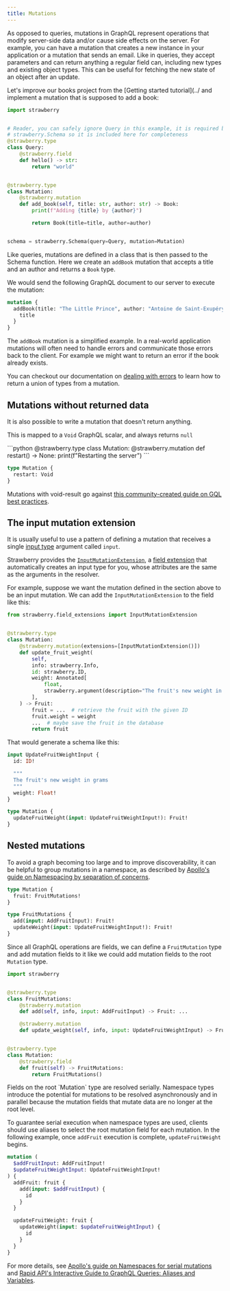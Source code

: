 ```yaml
---
title: Mutations
---
```




As opposed to queries, mutations in GraphQL represent operations that modify
server-side data and/or cause side effects on the server. For example, you can
have a mutation that creates a new instance in your application or a mutation
that sends an email. Like in queries, they accept parameters and can return
anything a regular field can, including new types and existing object types.
This can be useful for fetching the new state of an object after an update.

Let's improve our books project from the [Getting started tutorial](../
and implement a mutation that is supposed to add a book:

```python
import strawberry


# Reader, you can safely ignore Query in this example, it is required by
# strawberry.Schema so it is included here for completeness
@strawberry.type
class Query:
    @strawberry.field
    def hello() -> str:
        return "world"


@strawberry.type
class Mutation:
    @strawberry.mutation
    def add_book(self, title: str, author: str) -> Book:
        print(f"Adding {title} by {author}")

        return Book(title=title, author=author)


schema = strawberry.Schema(query=Query, mutation=Mutation)
```

Like queries, mutations are defined in a class that is then passed to the Schema
function. Here we create an `addBook` mutation that accepts a title and an
author and returns a `Book` type.

We would send the following GraphQL document to our server to execute the
mutation:

```graphql
mutation {
  addBook(title: "The Little Prince", author: "Antoine de Saint-Exupéry") {
    title
  }
}
```

The `addBook` mutation is a simplified example. In a real-world application
mutations will often need to handle errors and communicate those errors back to
the client. For example we might want to return an error if the book already
exists.

You can checkout our documentation on
[dealing with errors](/docs/guides/errors#expected-errors) to learn how to
return a union of types from a mutation.

## Mutations without returned data

It is also possible to write a mutation that doesn't return anything.

This is mapped to a `Void` GraphQL scalar, and always returns `null`

<CodeGrid>
```python
@strawberry.type
class Mutation:
    @strawberry.mutation
    def restart() -> None:
        print(f"Restarting the server")
```

```graphql
type Mutation {
  restart: Void
}
```

</CodeGrid>

<Note>

Mutations with void-result go against
[this community-created guide on GQL best practices](https://graphql-rules.com/rules/mutation-payload).

</Note>

## The input mutation extension

It is usually useful to use a pattern of defining a mutation that receives a
single [input type](../types/input-types) argument called `input`.

Strawberry provides the
[`InputMutationExtension`](../extensions/input-mutation), a
[field extension](../guides/field-extensions) that automatically creates an
input type for you, whose attributes are the same as the arguments in the
resolver.

For example, suppose we want the mutation defined in the section above to be an
input mutation. We can add the `InputMutationExtension` to the field like this:

```python
from strawberry.field_extensions import InputMutationExtension


@strawberry.type
class Mutation:
    @strawberry.mutation(extensions=[InputMutationExtension()])
    def update_fruit_weight(
        self,
        info: strawberry.Info,
        id: strawberry.ID,
        weight: Annotated[
            float,
            strawberry.argument(description="The fruit's new weight in grams"),
        ],
    ) -> Fruit:
        fruit = ...  # retrieve the fruit with the given ID
        fruit.weight = weight
        ...  # maybe save the fruit in the database
        return fruit
```

That would generate a schema like this:

```graphql
input UpdateFruitWeightInput {
  id: ID!

  """
  The fruit's new weight in grams
  """
  weight: Float!
}

type Mutation {
  updateFruitWeight(input: UpdateFruitWeightInput!): Fruit!
}
```

## Nested mutations

To avoid a graph becoming too large and to improve discoverability, it can be
helpful to group mutations in a namespace, as described by
[Apollo's guide on Namespacing by separation of concerns](https://www.apollographql.com/docs/technotes/TN0012-namespacing-by-separation-of-concern/).

```graphql
type Mutation {
  fruit: FruitMutations!
}

type FruitMutations {
  add(input: AddFruitInput): Fruit!
  updateWeight(input: UpdateFruitWeightInput!): Fruit!
}
```

Since all GraphQL operations are fields, we can define a `FruitMutation` type
and add mutation fields to it like we could add mutation fields to the root
`Mutation` type.

```python
import strawberry


@strawberry.type
class FruitMutations:
    @strawberry.mutation
    def add(self, info, input: AddFruitInput) -> Fruit: ...

    @strawberry.mutation
    def update_weight(self, info, input: UpdateFruitWeightInput) -> Fruit: ...


@strawberry.type
class Mutation:
    @strawberry.field
    def fruit(self) -> FruitMutations:
        return FruitMutations()
```

<Note>
Fields on the root `Mutation` type are resolved serially. Namespace types introduce the potential for mutations to be resolved asynchronously and in parallel because the mutation fields that mutate data are no longer at the root level.

To guarantee serial execution when namespace types are used, clients should use
aliases to select the root mutation field for each mutation. In the following
example, once `addFruit` execution is complete, `updateFruitWeight` begins.

```graphql
mutation (
  $addFruitInput: AddFruitInput!
  $updateFruitWeightInput: UpdateFruitWeightInput!
) {
  addFruit: fruit {
    add(input: $addFruitInput) {
      id
    }
  }

  updateFruitWeight: fruit {
    updateWeight(input: $updateFruitWeightInput) {
      id
    }
  }
}
```

For more details, see
[Apollo's guide on Namespaces for serial mutations](https://www.apollographql.com/docs/technotes/TN0012-namespacing-by-separation-of-concern/#namespaces-for-serial-mutations)
and
[Rapid API's Interactive Guide to GraphQL Queries: Aliases and Variables](https://rapidapi.com/guides/graphql-aliases-variables).

</Note>
